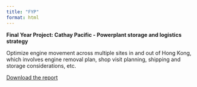 ```yaml
---
title: "FYP"
format: html
---
```


**Final Year Project: Cathay Pacific - Powerplant storage and logistics strategy**

Optimize engine movement across multiple sites in and out of Hong Kong, which involves engine removal plan, shop visit planning, shipping and storage considerations, etc.

[Download the report](https://github.com/AlfredCheung2121/Project/blob/main/FYP%20Final%20Report.pdf)

